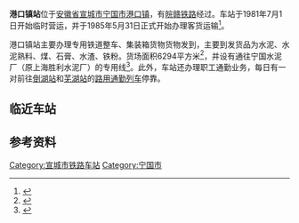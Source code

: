 {{Infobox China railway station 
|车站名称 = 港口镇站
|图片 =201601港口镇站Gangkouzhen Station.JPG
|图片介绍 = 港口镇站站房和站台，现[[7101/7102次列车|8470次列车]]正在办理通勤旅客乘降业务
|其他名称=港口站
|英文名称= Gangkouzhen Railway Station
|车站代码 = 31331<ref>{{cite book|title=中华人民共和国铁路车站代码（GB/T 10302-2010）|publisher=中国标准出版社|year=2010|isbn=155066140495|ignore-isbn-error=true|pages=11}}</ref>
|电报码 = GKH
|拼音码 = GKZ
|车站位置 = [[安徽省|安徽省]][[宣城市|宣城市]][[宁国市|宁国市]][[港口镇_(宁国市)|港口镇]]
|坐标 = {{coord|30.729790|N|118.928341|E|display=inline,title}}
|归属 = [[中国铁路上海局集团有限公司|中国铁路上海局集团有限公司]][[芜湖车务段|芜湖车务段]]
|线路 = [[皖赣铁路|皖赣铁路]]
|车站等级 = 
|股道数目 = 8
|月台数目 = 
|站台面 = 
}}
'''港口镇站'''位于[[安徽省|安徽省]][[宣城市|宣城市]][[宁国市|宁国市]][[港口镇_(宁国市)|港口镇]]，有[[皖赣铁路|皖赣铁路]]经过。车站于1981年7月1日开始临时营运，并于1985年5月31日正式开始办理客货运输<ref>{{cite web|title=宁国县志 一级目录:第十一篇　交通运输 二级目录:第一章　设施 第一节　路线|url=http://60.166.6.242:8080/was40/index_sz.jsp?rootid=5724&channelid=38653|publisher=安徽党史方志网|access-date=2019-05-14|archive-url=https://web.archive.org/web/20120623230907/http://60.166.6.242:8080/was40/index_sz.jsp?rootid=5724&channelid=38653|archive-date=2012-06-23|dead-url=yes}}</ref>。

港口镇站主要办理专用铁道整车、集装箱货物货物发到，主要到发货品为水泥、水泥熟料、煤、石膏、水渣、铁粉。货场面积6294平方米<ref>{{cite web|title=宁国县志 一级目录:第十一篇　交通运输 二级目录:第一章　设施 第四节　车站|url=http://60.166.6.242:8080/was40/detail?record=288&channelid=38653&back=-6|publisher=安徽党史方志网|access-date=2019-05-14|archive-url=https://web.archive.org/web/20171222162628/http://60.166.6.242:8080/was40/detail?record=288&channelid=38653&back=-6|archive-date=2017-12-22|dead-url=yes}}</ref>，并设有通往宁国水泥厂（原上海胜利水泥厂）的专用线<ref name="12306info">{{Cite web |url=http://hyfw.12306.cn/hyinfo/action/FwcszsAction_index?type=1 |title=12306货运站点查询 上海铁路局 |accessdate=2016-01-23 |archive-date=2016-11-06 |archive-url=https://web.archive.org/web/20161106075157/http://hyfw.12306.cn/hyinfo/action/FwcszsAction_index?type=1 |dead-url=no }}</ref>。此外，车站还办理职工通勤业务，每日有一对前往[[倒湖站|倒湖站]]和[[芜湖站|芜湖站]]的[[8467/8468/8470次列车|路用通勤列车]]停靠。

==临近车站==
{{start rail box|[[中国铁路|中国铁路]]}}
{{s-inop|[[水东站|水东]]|[[宣城站|宣城]]、[[芜湖站|芜湖]]方向}}
{{s-line|[[皖赣铁路|皖赣铁路]]<br />{{0}}← 6km 港口镇站 14km →}}
{{s-inop|[[宁国站|宁国]]|[[黄山站_(安徽)|黄山]]、[[贵溪站|贵溪]]方向}}
{{end box}}

==参考资料==
{{reflist}}

{{皖赣铁路}}
[[Category:宣城市铁路车站|Category:宣城市铁路车站]]
[[Category:宁国市|Category:宁国市]]
{{鐵路小作品}}